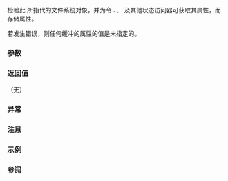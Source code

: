 {{cpp/filesystem/directory_entry/title|refresh}}
{{cpp/filesystem/directory_entry/navbar}}
{{dcl begin}}
{{dcl|num=1|since=c++17|
void refresh();
}}
{{dcl|num=2|since=c++17|
void refresh( std::error_code&amp; ec ) noexcept;
}}
{{dcl end}}

检验此 {{tt|directory_entry}} 所指代的文件系统对象，并为令 {{rlpt|status}}、{{rlpt|exists}}、{{rlpt|is_regular_file}} 及其他状态访问器可获取其属性，而存储属性。

若发生错误，则任何缓冲的属性的值是未指定的。

===参数===
{{par begin}}
{{par | ec | 不抛出重载中报告错误的输出形参}}
{{par end}}

===返回值===
（无）

===异常===
{{cpp/filesystem/error_handling|p|throw=1/2}}

===注意===
{{cpp/filesystem/directory_caching_note}}

===示例===
{{example}}

===参阅===
{{dsc begin}}
{{dsc inc|cpp/filesystem/directory_entry/dsc status}}
{{dsc inc|cpp/filesystem/directory_entry/dsc exists}}
{{dsc inc|cpp/filesystem/directory_entry/dsc is_block_file}}
{{dsc inc|cpp/filesystem/directory_entry/dsc is_character_file}}
{{dsc inc|cpp/filesystem/directory_entry/dsc is_directory}}
{{dsc inc|cpp/filesystem/directory_entry/dsc is_fifo}}
{{dsc inc|cpp/filesystem/directory_entry/dsc is_other}}
{{dsc inc|cpp/filesystem/directory_entry/dsc is_regular_file}}
{{dsc inc|cpp/filesystem/directory_entry/dsc is_socket}}
{{dsc inc|cpp/filesystem/directory_entry/dsc is_symlink}}
{{dsc inc|cpp/filesystem/directory_entry/dsc file_size}}
{{dsc inc|cpp/filesystem/directory_entry/dsc hard_link_count}}
{{dsc inc|cpp/filesystem/directory_entry/dsc last_write_time}}
{{dsc end}}

{{langlinks|de|en|es|fr|it|ja|pt|ru}}
